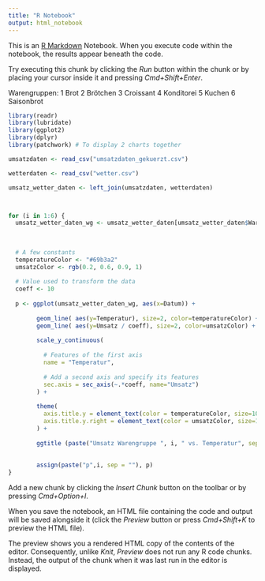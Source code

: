 ---
title: "R Notebook"
output: html_notebook
---

This is an [R Markdown](http://rmarkdown.rstudio.com) Notebook. When you execute code within the notebook, the results appear beneath the code. 

Try executing this chunk by clicking the *Run* button within the chunk or by placing your cursor inside it and pressing *Cmd+Shift+Enter*. 

Warengruppen:
1 Brot
2 Brötchen
3 Croissant 
4 Konditorei 
5 Kuchen
6 Saisonbrot

```{r}
library(readr)
library(lubridate)
library(ggplot2)
library(dplyr)
library(patchwork) # To display 2 charts together

umsatzdaten <- read_csv("umsatzdaten_gekuerzt.csv")

wetterdaten <- read_csv("wetter.csv")

umsatz_wetter_daten <- left_join(umsatzdaten, wetterdaten)



for (i in 1:6) {
  umsatz_wetter_daten_wg <- umsatz_wetter_daten[umsatz_wetter_daten$Warengruppe == i,]
  
  
  
  # A few constants
  temperatureColor <- "#69b3a2"
  umsatzColor <- rgb(0.2, 0.6, 0.9, 1)
  
  # Value used to transform the data
  coeff <- 10
   
  p <- ggplot(umsatz_wetter_daten_wg, aes(x=Datum)) +
    
        geom_line( aes(y=Temperatur), size=2, color=temperatureColor) +
        geom_line( aes(y=Umsatz / coeff), size=2, color=umsatzColor) + # Divide by 10 to get the same range than the temperature
    
        scale_y_continuous(
      
          # Features of the first axis
          name = "Temperatur",
      
          # Add a second axis and specify its features
          sec.axis = sec_axis(~.*coeff, name="Umsatz")
        ) + 
    
        theme(
          axis.title.y = element_text(color = temperatureColor, size=10),
          axis.title.y.right = element_text(color = umsatzColor, size=10)
        ) +
  
        ggtitle (paste("Umsatz Warengruppe ", i, " vs. Temperatur", sep = ""))
 
   
        assign(paste("p",i, sep = ""), p)
}

```

Add a new chunk by clicking the *Insert Chunk* button on the toolbar or by pressing *Cmd+Option+I*.

When you save the notebook, an HTML file containing the code and output will be saved alongside it (click the *Preview* button or press *Cmd+Shift+K* to preview the HTML file). 

The preview shows you a rendered HTML copy of the contents of the editor. Consequently, unlike *Knit*, *Preview* does not run any R code chunks. Instead, the output of the chunk when it was last run in the editor is displayed.

